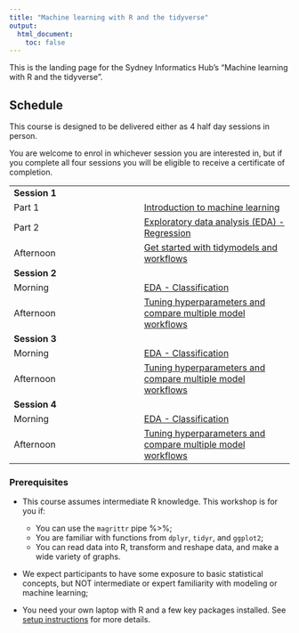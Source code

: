 ```yaml
---
title: "Machine learning with R and the tidyverse"
output:
  html_document:
    toc: false
---
```


This is the landing page for the Sydney Informatics Hub's  "Machine learning with R and the tidyverse". 

## Schedule

This course is designed to be delivered either as 4 half day sessions in person.

You are welcome to enrol in whichever session you are interested in, but if you complete all four sessions you will be eligible to receive a certificate of completion.

|  |  | 
| ------ | :------ | 
| **Session 1** | 
|  Part 1  |  [Introduction to machine learning](Introduction.qmd) |
|  Part 2  |  [Exploratory data analysis (EDA) - Regression](100_regression/step1.qmd) |
|  Afternoon  |  [Get started with tidymodels and workflows](100_regression/step2.qmd) |   
| **Session 2** | 
|  Morning  |  [EDA - Classification](200_classification/step1.qmd) |
|  Afternoon  |  [Tuning hyperparameters and compare multiple model workflows](200_classification/step2.qmd)  | 
| **Session 3** | 
|  Morning  |  [EDA - Classification](200_classification/step1.qmd) |
|  Afternoon  |  [Tuning hyperparameters and compare multiple model workflows](200_classification/step2.qmd)  | 
| **Session 4** | 
|  Morning  |  [EDA - Classification](200_classification/step1.qmd) |
|  Afternoon  |  [Tuning hyperparameters and compare multiple model workflows](200_classification/step2.qmd)  | 

::: {.callout-important}

### Prerequisites

- This course assumes intermediate R knowledge. This workshop is for you if:

  + You can use the `magrittr` pipe %>%;
  + You are familiar with functions from `dplyr`, `tidyr`, and `ggplot2`;
  + You can read data into R, transform and reshape data, and make a wide variety of graphs.
- We expect participants to have some exposure to basic statistical concepts, but NOT intermediate or expert familiarity with modeling or machine learning;
- You need your own laptop with R and a few key packages installed. See [setup instructions](00_setup.qmd) for more details.
:::
